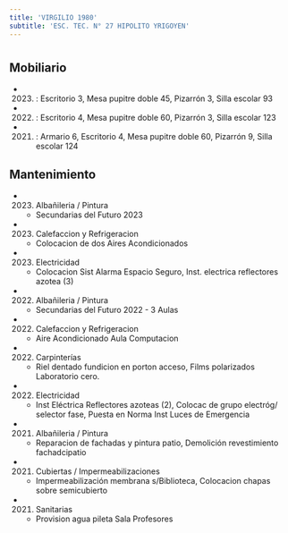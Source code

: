 ```yaml
---
title: 'VIRGILIO 1980'
subtitle: 'ESC. TEC. N° 27 HIPOLITO YRIGOYEN'
---
```


#


## Mobiliario

*  (2023) : Escritorio 3, Mesa pupitre doble 45, Pizarrón 3, Silla escolar 93 

*  (2022) : Escritorio 4, Mesa pupitre doble 60, Pizarrón 3, Silla escolar 123 

*  (2021) : Armario 6, Escritorio 4, Mesa pupitre doble 60, Pizarrón 9, Silla escolar 124 





## Mantenimiento

*  (2023) Albañileria / Pintura 
    + Secundarias del Futuro 2023

*  (2023) Calefaccion y Refrigeracion 
    + Colocacion de dos Aires Acondicionados

*  (2023) Electricidad 
    + Colocacion Sist Alarma Espacio Seguro, Inst. electrica reflectores azotea (3)

*  (2022) Albañileria / Pintura 
    + Secundarias del Futuro 2022 - 3 Aulas

*  (2022) Calefaccion y Refrigeracion 
    + Aire Acondicionado Aula Computacion

*  (2022) Carpinterías 
    + Riel dentado fundicion en porton acceso, Films polarizados Laboratorio cero.

*  (2022) Electricidad 
    + Inst Eléctrica Reflectores azoteas (2), Colocac de grupo electróg/ selector fase, Puesta en Norma Inst Luces de Emergencia

*  (2021) Albañileria / Pintura 
    + Reparacion de fachadas y pintura patio, Demolición revestimiento fachadcipatio

*  (2021) Cubiertas / Impermeabilizaciones 
    + Impermeabilización membrana s/Biblioteca, Colocacion chapas sobre semicubierto

*  (2021) Sanitarias 
    + Provision agua pileta Sala Profesores



